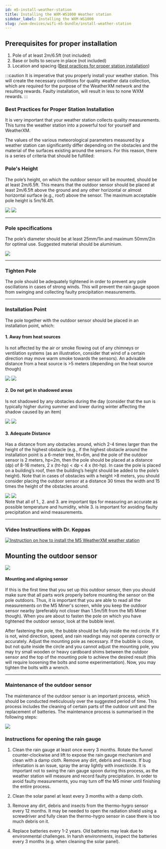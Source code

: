 ```yaml
---
id: m5-install-weather-station
title: Installing the WXM-WS1000 Weather station
sidebar_label: Installing the WXM-WS1000
slug: /wxm-devices/wifi-m5-bundle/install-weather-station
---
```



## Prerequisites for proper installation
1. Pole of at least 2m/6.5ft (not included)
1. Base or bolts to secure in place (not included)
1. Location and spacing (<a href="/wxm-devices/wifi-m5-bundle/install-weather-station#best-practices-for-proper-station-installation">Best practices for proper station installation</a>)

:::caution
It is imperative that you properly install your weather station. This will create the necessary conditions for quality weather data collection, which are required for the purpose of the WeatherXM network and the resulting rewards. Faulty installation, will result in less to none WXM rewards.
:::

### Best Practices for Proper Station Installation

It is very important that your weather station collects quality measurements.
This turns the weather station into a powerful tool for yourself and WeatherXM.


The values of the various meteorological parameters measured by a weather station can significantly differ depending on the obstacles
and the material of the surfaces existing around the sensors. For this reason, there is a series of criteria that should be fulfilled:

### Pole's Height

<section class="explanation horizontal">
  <div class="copy">
    <p>
      The pole’s height, on which the outdoor sensor will be mounted, should be at least 2m/6.5ft.
      This means that the outdoor sensor should be placed at least 2m/6.5ft above the ground and any other horizontal
      or almost horizontal surface (e.g., roof) above the sensor. The maximum acceptable pole height is 5m/16.4ft.
    </p>
  </div>
  <div class="images">
    <img src={useBaseUrl("img/wxm-devices/wifi-m5-bundle/ground-height.svg")} />
    <img src={useBaseUrl("img/wxm-devices/wifi-m5-bundle/roof-deployment.svg")} />
  </div>
</section>

<hr/>

### Pole specifications

<section class="explanation">
  <div class="copy">
    <p>
      The pole’s diameter should be at least 25mm/1in and maximum 50mm/2in for optimal use. Suggested material should be aluminium.
    </p>
  </div>
  <div class="image">
   <img src={useBaseUrl("img/wxm-devices/wifi-m5-bundle/max-pole-diameter.svg")} />
  </div>
</section>

<hr/>

### Tighten Pole

The pole should be adequately tightened in order to prevent any pole oscillations in cases of strong winds.
This will prevent the rain gauge spoon from swinging and collecting faulty precipitation measurements.

<hr/>

### Installation Point

The pole together with the outdoor sensor should be placed in an installation point, which:

  <section class="explanation horizontal">
    <div class="copy">
      <h4>1. Away from heat sources</h4>
      <p>
        Is not affected by the air or smoke flowing out of any chimneys or ventilation systems
        (as an illustration, consider that wind of a certain direction may move warm smoke towards the sensors).
        An advisable distance from a heat source is >5 meters (depending on the heat source though)
      </p>
    </div>
    <div class="images">
      <img src={useBaseUrl("img/wxm-devices/wifi-m5-bundle/chimney-deployment.svg")} />
      <img src={useBaseUrl("img/wxm-devices/wifi-m5-bundle/airflow-deployment.svg")} />
    </div>
  </section>

  <section class="explanation horizontal">
    <div class="copy">
      <h4>2. Do not get in shadowed areas</h4>
      <p>
        Is not shadowed by any obstacles during the day (consider that the sun is typically higher during summer and lower during winter affecting the shadow caused by an item)
      </p>
    </div>
    <div class="images">
      <img src={useBaseUrl("img/wxm-devices/wifi-m5-bundle/building-with-pool-in-roof.svg")} />
      <img src={useBaseUrl("img/wxm-devices/wifi-m5-bundle/ws1000-shadow-soft.svg")} />
    </div>
  </section>

  <section class="explanation horizontal">
    <div>
      <h4>3. Adequate Distance</h4>
      <p>Has a distance from any obstacles around, which 2-4 times larger than the height of the highest obstacle
         (e.g., if the highest obstacle around the installation point is a 6-meter tree, ht=6m,
         and the pole of the outdoor sensor is 2 meters, hp=2m, then the pole should be placed at a distance (dp) of 8-16 meters,
         2 x (ht-hp) &#60; dp &#60; 4 x (ht-hp). In case the pole is placed on a building’s roof,
         then the building’s height should be added to the pole’s height).
         Note that in cases of obstacles with a height >8 meters, you should consider placing the outdoor sensor
         at a distance 30 times the width and 15 times the height of the obstacles around.
      </p>
    </div>
    <div class="images">
      <img src={useBaseUrl("img/wxm-devices/wifi-m5-bundle/wall.svg")} />
      <img src={useBaseUrl("img/wxm-devices/wifi-m5-bundle/tree.svg")} />
    </div>
  </section>

  <section>
      Note that all of 1., 2. and 3. are important tips for measuring an accurate as possible temperature and humidity,
      while 3. is important for avoiding faulty precipitation and wind measurements.
  </section>

<hr/>

### Video Instructions with Dr. Keppas

[![Instruction on how to install the M5 WeatherXM weather station](/img/wxm-devices/wifi-m5-bundle/video-setup-installation.png)](https://www.youtube.com/watch?v=J-dSXNLX4nk&ab_channel=WeatherXM)

## Mounting the outdoor sensor

<section class="explanation">
  <img src={useBaseUrl("img/wxm-devices/wifi-m5-bundle/pole-assembly.svg")} />
  <div>
    <h4>Mounting and aligning sensor</h4>
    <p>If this is the first time that you set up this outdoor sensor,
    then you should make sure that all parts work properly before mounting the sensor on the pole outdoors.
    Thus, it is important that you are able to read all the measurements on the M5 Miner's screen,
    while you keep the outdoor sensor nearby (preferably not closer than 1.5m/5ft from the M5 Miner though).
    When you are about to fasten the pole on which you have tightened the outdoor sensor, look at the bubble level.
    </p>
  </div>
</section>

After fastening the pole, the bubble should be fully inside the red circle.
If it is not, wind direction, speed, and rain readings may not operate correctly or accurately.
Adjust the mounting pole as necessary. If the bubble is close, but not quite inside the circle
and you cannot adjust the mounting pole, you may try small wooden or heavy cardboard shims between the outdoor sensor
and the top of the mounting pole to achieve the desired result (this will require loosening the bolts and some experimentation).
Now, you may tighten the bolts with a wrench.

<hr/>

### Maintenance of the outdoor sensor

The maintenance of the outdoor sensor is an important process, which should be conducted meticulously over the suggested period of time.
This process includes the cleaning of certain parts of the outdoor unit and the replacement of batteries.
The maintenance process is summarised in the following steps:

<div class="control">
  <img src={useBaseUrl("img/wxm-devices/wifi-m5-bundle/maintenance.svg")} />
</div>

  ### Instructions for opening the rain gauge

1. Clean the rain gauge at least once every 3 months.
   Rotate the funnel counter-clockwise and lift to expose the rain gauge mechanism
   and clean with a damp cloth. Remove any dirt, debris and insects.
   If bug infestation is an issue, spray the array lightly with insecticide.
   It is important not to swing the rain gauge spoon during this process,
   as the weather station will measure and record faulty precipitation.
   In order to avoid faulty measurements, you may turn off the M5 miner until finishing the entire process.

2. Clean the solar panel at least every 3 months with a damp cloth.

3. Remove any dirt, debris and insects from the thermo-hygro sensor every 12 months. It may be needed to open the radiation shield using a screwdriver and fully clean the thermo-hygro sensor in case there is too much debris on it.

4. Replace batteries every 1-2 years. Old batteries may leak due to environmental challenges.
   In harsh environments, inspect the batteries every 3 months (e.g. when cleaning the solar panel).